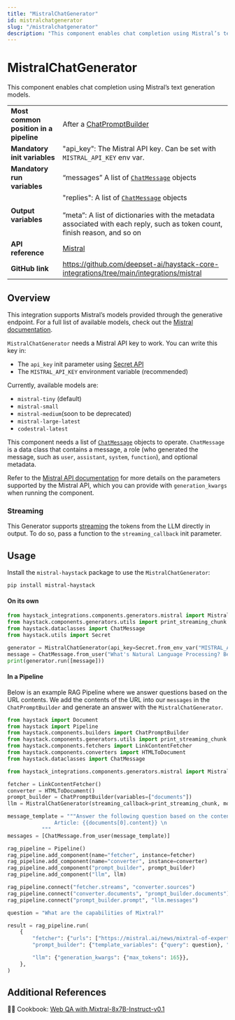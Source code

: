 ```yaml
---
title: "MistralChatGenerator"
id: mistralchatgenerator
slug: "/mistralchatgenerator"
description: "This component enables chat completion using Mistral’s text generation models."
---
```


# MistralChatGenerator

This component enables chat completion using Mistral’s text generation models.

|  |  |
| --- | --- |
| **Most common position in a pipeline** | After a [ChatPromptBuilder](../builders/chatpromptbuilder.mdx) |
| **Mandatory init variables** | "api_key": The Mistral API key. Can be set with `MISTRAL_API_KEY` env var. |
| **Mandatory run variables** | “messages” A list of [`ChatMessage`](../../concepts/data-classes/chatmessage.mdx)  objects |
| **Output variables** | "replies": A list of [`ChatMessage`](../../concepts/data-classes/chatmessage.mdx)  objects  <br /> <br />”meta”: A list of dictionaries with the metadata associated with each reply, such as token count, finish reason, and so on |
| **API reference** | [Mistral](/reference/integrations-mistral) |
| **GitHub link** | https://github.com/deepset-ai/haystack-core-integrations/tree/main/integrations/mistral |

## Overview

This integration supports Mistral’s models provided through the generative endpoint. For a full list of available models, check out the [Mistral documentation](https://docs.mistral.ai/platform/endpoints/#generative-endpoints).

`MistralChatGenerator` needs a Mistral API key to work. You can write this key in:

- The `api_key` init parameter using [Secret API](../../concepts/secret-management.mdx)
- The `MISTRAL_API_KEY` environment variable (recommended)

Currently, available models are:

- `mistral-tiny` (default)
- `mistral-small`
- `mistral-medium`(soon to be deprecated)
- `mistral-large-latest`
- `codestral-latest`

This component needs a list of [`ChatMessage`](../../concepts/data-classes/chatmessage.mdx) objects to operate. `ChatMessage` is a data class that contains a message, a role (who generated the message, such as `user`, `assistant`, `system`, `function`), and optional metadata.

Refer to the [Mistral API documentation](https://docs.mistral.ai/api/#operation/createChatCompletion) for more details on the parameters supported by the Mistral API, which you can provide with `generation_kwargs` when running the component.

### Streaming

This Generator supports [streaming](guides-to-generators/choosing-the-right-generator.mdx#streaming-support) the tokens from the LLM directly in output. To do so, pass a function to the `streaming_callback` init parameter.

## Usage

Install the `mistral-haystack` package to use the  `MistralChatGenerator`:

```shell
pip install mistral-haystack
```

#### On its own

```python
from haystack_integrations.components.generators.mistral import MistralChatGenerator
from haystack.components.generators.utils import print_streaming_chunk
from haystack.dataclasses import ChatMessage
from haystack.utils import Secret

generator = MistralChatGenerator(api_key=Secret.from_env_var("MISTRAL_API_KEY"), streaming_callback=print_streaming_chunk)
message = ChatMessage.from_user("What's Natural Language Processing? Be brief.")
print(generator.run([message]))
```

#### In a Pipeline

Below is an example RAG Pipeline where we answer questions based on the URL contents. We add the contents of the URL into our `messages` in the `ChatPromptBuilder` and generate an answer with the `MistralChatGenerator`.

```python
from haystack import Document
from haystack import Pipeline
from haystack.components.builders import ChatPromptBuilder
from haystack.components.generators.utils import print_streaming_chunk
from haystack.components.fetchers import LinkContentFetcher
from haystack.components.converters import HTMLToDocument
from haystack.dataclasses import ChatMessage

from haystack_integrations.components.generators.mistral import MistralChatGenerator

fetcher = LinkContentFetcher()
converter = HTMLToDocument()
prompt_builder = ChatPromptBuilder(variables=["documents"])
llm = MistralChatGenerator(streaming_callback=print_streaming_chunk, model='mistral-small')

message_template = """Answer the following question based on the contents of the article: {{query}}\n
               Article: {{documents[0].content}} \n
           """
messages = [ChatMessage.from_user(message_template)]

rag_pipeline = Pipeline()
rag_pipeline.add_component(name="fetcher", instance=fetcher)
rag_pipeline.add_component(name="converter", instance=converter)
rag_pipeline.add_component("prompt_builder", prompt_builder)
rag_pipeline.add_component("llm", llm)

rag_pipeline.connect("fetcher.streams", "converter.sources")
rag_pipeline.connect("converter.documents", "prompt_builder.documents")
rag_pipeline.connect("prompt_builder.prompt", "llm.messages")

question = "What are the capabilities of Mixtral?"

result = rag_pipeline.run(
    {
        "fetcher": {"urls": ["https://mistral.ai/news/mixtral-of-experts"]},
        "prompt_builder": {"template_variables": {"query": question}, "template": messages},

        "llm": {"generation_kwargs": {"max_tokens": 165}},
    },
)
```

## Additional References

:cook: Cookbook: [Web QA with Mixtral-8x7B-Instruct-v0.1](https://haystack.deepset.ai/cookbook/mixtral-8x7b-for-web-qa)
